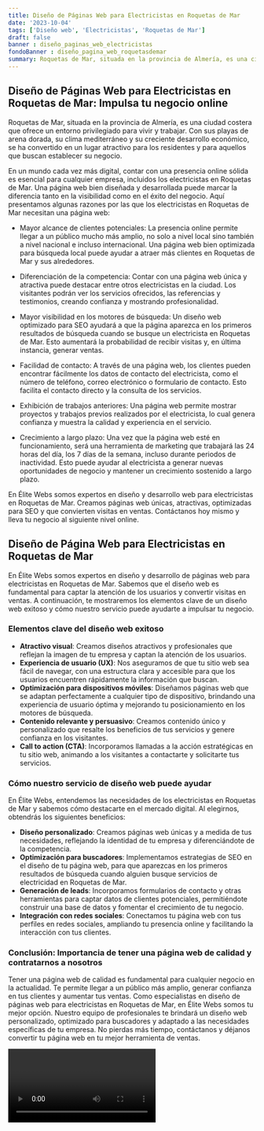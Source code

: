 ```yaml
---
title: Diseño de Páginas Web para Electricistas en Roquetas de Mar
date: '2023-10-04'
tags: ['Diseño web', 'Electricistas', 'Roquetas de Mar']
draft: false
banner : diseño_paginas_web_electricistas
fondoBanner : diseño_pagina_web_roquetasdemar
summary: Roquetas de Mar, situada en la provincia de Almería, es una ciudad costera que ofrece un entorno privilegiado para vivir y trabajar. Con sus playas de arena dorada, su clima mediterráneo y su creciente desarrollo económico, se ha convertido en un lugar atractivo para los residentes y para aquellos que buscan establecer su negocio. 
---
```


## Diseño de Páginas Web para Electricistas en Roquetas de Mar: Impulsa tu negocio online

Roquetas de Mar, situada en la provincia de Almería, es una ciudad costera que ofrece un entorno privilegiado para vivir y trabajar. Con sus playas de arena dorada, su clima mediterráneo y su creciente desarrollo económico, se ha convertido en un lugar atractivo para los residentes y para aquellos que buscan establecer su negocio. 

En un mundo cada vez más digital, contar con una presencia online sólida es esencial para cualquier empresa, incluidos los electricistas en Roquetas de Mar. Una página web bien diseñada y desarrollada puede marcar la diferencia tanto en la visibilidad como en el éxito del negocio. Aquí presentamos algunas razones por las que los electricistas en Roquetas de Mar necesitan una página web:

- Mayor alcance de clientes potenciales: La presencia online permite llegar a un público mucho más amplio, no solo a nivel local sino también a nivel nacional e incluso internacional. Una página web bien optimizada para búsqueda local puede ayudar a atraer más clientes en Roquetas de Mar y sus alrededores.

- Diferenciación de la competencia: Contar con una página web única y atractiva puede destacar entre otros electricistas en la ciudad. Los visitantes podrán ver los servicios ofrecidos, las referencias y testimonios, creando confianza y mostrando profesionalidad.

- Mayor visibilidad en los motores de búsqueda: Un diseño web optimizado para SEO ayudará a que la página aparezca en los primeros resultados de búsqueda cuando se busque un electricista en Roquetas de Mar. Esto aumentará la probabilidad de recibir visitas y, en última instancia, generar ventas.

- Facilidad de contacto: A través de una página web, los clientes pueden encontrar fácilmente los datos de contacto del electricista, como el número de teléfono, correo electrónico o formulario de contacto. Esto facilita el contacto directo y la consulta de los servicios.

- Exhibición de trabajos anteriores: Una página web permite mostrar proyectos y trabajos previos realizados por el electricista, lo cual genera confianza y muestra la calidad y experiencia en el servicio.

- Crecimiento a largo plazo: Una vez que la página web esté en funcionamiento, será una herramienta de marketing que trabajará las 24 horas del día, los 7 días de la semana, incluso durante periodos de inactividad. Esto puede ayudar al electricista a generar nuevas oportunidades de negocio y mantener un crecimiento sostenido a largo plazo.

En Élite Webs somos expertos en diseño y desarrollo web para electricistas en Roquetas de Mar. Creamos páginas web únicas, atractivas, optimizadas para SEO y que convierten visitas en ventas. Contáctanos hoy mismo y lleva tu negocio al siguiente nivel online.

<GifSeo />

<Cta />

## Diseño de Página Web para Electricistas en Roquetas de Mar

En Élite Webs somos expertos en diseño y desarrollo de páginas web para electricistas en Roquetas de Mar. Sabemos que el diseño web es fundamental para captar la atención de los usuarios y convertir visitas en ventas. A continuación, te mostraremos los elementos clave de un diseño web exitoso y cómo nuestro servicio puede ayudarte a impulsar tu negocio.

### Elementos clave del diseño web exitoso

- **Atractivo visual**: Creamos diseños atractivos y profesionales que reflejan la imagen de tu empresa y captan la atención de los usuarios.
- **Experiencia de usuario (UX)**: Nos aseguramos de que tu sitio web sea fácil de navegar, con una estructura clara y accesible para que los usuarios encuentren rápidamente la información que buscan.
- **Optimización para dispositivos móviles**: Diseñamos páginas web que se adaptan perfectamente a cualquier tipo de dispositivo, brindando una experiencia de usuario óptima y mejorando tu posicionamiento en los motores de búsqueda.
- **Contenido relevante y persuasivo**: Creamos contenido único y personalizado que resalte los beneficios de tus servicios y genere confianza en los visitantes.
- **Call to action (CTA)**: Incorporamos llamadas a la acción estratégicas en tu sitio web, animando a los visitantes a contactarte y solicitarte tus servicios.

### Cómo nuestro servicio de diseño web puede ayudar

En Élite Webs, entendemos las necesidades de los electricistas en Roquetas de Mar y sabemos cómo destacarte en el mercado digital. Al elegirnos, obtendrás los siguientes beneficios:

- **Diseño personalizado**: Creamos páginas web únicas y a medida de tus necesidades, reflejando la identidad de tu empresa y diferenciándote de la competencia.
- **Optimización para buscadores**: Implementamos estrategias de SEO en el diseño de tu página web, para que aparezcas en los primeros resultados de búsqueda cuando alguien busque servicios de electricidad en Roquetas de Mar.
- **Generación de leads**: Incorporamos formularios de contacto y otras herramientas para captar datos de clientes potenciales, permitiéndote construir una base de datos y fomentar el crecimiento de tu negocio.
- **Integración con redes sociales**: Conectamos tu página web con tus perfiles en redes sociales, ampliando tu presencia online y facilitando la interacción con tus clientes.

### Conclusión: Importancia de tener una página web de calidad y contratarnos a nosotros

Tener una página web de calidad es fundamental para cualquier negocio en la actualidad. Te permite llegar a un público más amplio, generar confianza en tus clientes y aumentar tus ventas. Como especialistas en diseño de páginas web para electricistas en Roquetas de Mar, en Élite Webs somos tu mejor opción. Nuestro equipo de profesionales te brindará un diseño web personalizado, optimizado para buscadores y adaptado a las necesidades específicas de tu empresa. No pierdas más tiempo, contáctanos y déjanos convertir tu página web en tu mejor herramienta de ventas.

<Video />

<CtaBot job='Electricistas' city='Roquetas de Mar'/>

<Gmaps query='Roquetas de Mar+españa+maps' />